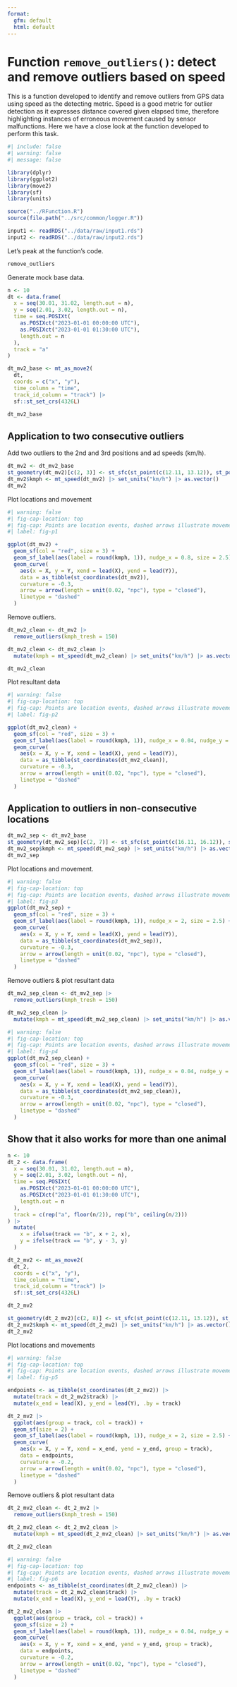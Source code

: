 ```yaml
---
format:
  gfm: default
  html: default
---
```


# Function `remove_outliers()`: detect and remove outliers based on speed

This is a function developed to identify and remove outliers from GPS data using
speed as the detecting metric. Speed is a good metric for outlier detection as
it expresses distance covered given elapsed time, therefore highlighting
instances of erroneous movement caused by sensor malfunctions. Here we have a
close look at the function developed to perform this task.

```r
#| include: false
#| warning: false
#| message: false

library(dplyr)
library(ggplot2)
library(move2)
library(sf)
library(units)

source("../RFunction.R")
source(file.path("../src/common/logger.R"))

input1 <- readRDS("../data/raw/input1.rds")
input2 <- readRDS("../data/raw/input2.rds")

```


Let's peak at the function's code.
```r
remove_outliers
```


Generate mock base data.
```r
n <- 10
dt <- data.frame(
  x = seq(30.01, 31.02, length.out = n), 
  y = seq(2.01, 3.02, length.out = n),
  time = seq.POSIXt(
    as.POSIXct("2023-01-01 00:00:00 UTC"),
    as.POSIXct("2023-01-01 01:30:00 UTC"), 
    length.out = n
  ), 
  track = "a"
)

dt_mv2_base <- mt_as_move2(
  dt,
  coords = c("x", "y"), 
  time_column = "time",
  track_id_column = "track") |> 
  sf::st_set_crs(4326L)

dt_mv2_base
```


## Application to two consecutive outliers

Add two outliers to the 2nd and 3rd positions and ad speeds (km/h).

```r
dt_mv2 <- dt_mv2_base
st_geometry(dt_mv2)[c(2, 3)] <- st_sfc(st_point(c(12.11, 13.12)), st_point(c(12.4, 13.45)))
dt_mv2$kmph <- mt_speed(dt_mv2) |> set_units("km/h") |> as.vector()
dt_mv2
```

Plot locations and movement
```r
#| warning: false
#| fig-cap-location: top
#| fig-cap: Points are location events, dashed arrows illustrate movement paths and labels denote movement speeds (km/h)
#| label: fig-p1

ggplot(dt_mv2) +
  geom_sf(col = "red", size = 3) +
  geom_sf_label(aes(label = round(kmph, 1)), nudge_x = 0.8, size = 2.5) +
  geom_curve(
    aes(x = X, y = Y, xend = lead(X), yend = lead(Y)), 
    data = as_tibble(st_coordinates(dt_mv2)),
    curvature = -0.3,
    arrow = arrow(length = unit(0.02, "npc"), type = "closed"),
    linetype = "dashed"
  )
```

Remove outliers.
```r
dt_mv2_clean <- dt_mv2 |> 
  remove_outliers(kmph_tresh = 150)

dt_mv2_clean <- dt_mv2_clean |> 
  mutate(kmph = mt_speed(dt_mv2_clean) |> set_units("km/h") |> as.vector())

dt_mv2_clean
```

Plot resultant data

```r
#| warning: false
#| fig-cap-location: top
#| fig-cap: Points are location events, dashed arrows illustrate movement paths and labels denote movement speeds (km/h)
#| label: fig-p2

ggplot(dt_mv2_clean) +
  geom_sf(col = "red", size = 3) +
  geom_sf_label(aes(label = round(kmph, 1)), nudge_x = 0.04, nudge_y = -0.04, size = 2.5) +
  geom_curve(
    aes(x = X, y = Y, xend = lead(X), yend = lead(Y)), 
    data = as_tibble(st_coordinates(dt_mv2_clean)),
    curvature = -0.3,
    arrow = arrow(length = unit(0.02, "npc"), type = "closed"),
    linetype = "dashed"
  )
```



## Application to outliers in non-consecutive locations
```r
dt_mv2_sep <- dt_mv2_base
st_geometry(dt_mv2_sep)[c(2, 7)] <- st_sfc(st_point(c(16.11, 16.12)), st_point(c(48.4, 13.45)))
dt_mv2_sep$kmph <- mt_speed(dt_mv2_sep) |> set_units("km/h") |> as.vector()
dt_mv2_sep
```

Plot locations and movement.
```r
#| warning: false
#| fig-cap-location: top
#| fig-cap: Points are location events, dashed arrows illustrate movement paths and labels denote movement speeds (km/h)
#| label: fig-p3
ggplot(dt_mv2_sep) +
  geom_sf(col = "red", size = 3) +
  geom_sf_label(aes(label = round(kmph, 1)), nudge_x = 2, size = 2.5) +
  geom_curve(
    aes(x = X, y = Y, xend = lead(X), yend = lead(Y)), 
    data = as_tibble(st_coordinates(dt_mv2_sep)),
    curvature = -0.3,
    arrow = arrow(length = unit(0.02, "npc"), type = "closed"),
    linetype = "dashed"
  )
```

Remove outliers & plot resultant data
```r
dt_mv2_sep_clean <- dt_mv2_sep |> 
  remove_outliers(kmph_tresh = 150)

dt_mv2_sep_clean |> 
  mutate(kmph = mt_speed(dt_mv2_sep_clean) |> set_units("km/h") |> as.vector())
```


```r
#| warning: false
#| fig-cap-location: top
#| fig-cap: Points are location events, dashed arrows illustrate movement paths and labels denote movement speeds (km/h)
#| label: fig-p4
ggplot(dt_mv2_sep_clean) +
  geom_sf(col = "red", size = 3) +
  geom_sf_label(aes(label = round(kmph, 1)), nudge_x = 0.04, nudge_y = -0.04, size = 2.5) +
  geom_curve(
    aes(x = X, y = Y, xend = lead(X), yend = lead(Y)), 
    data = as_tibble(st_coordinates(dt_mv2_sep_clean)),
    curvature = -0.3,
    arrow = arrow(length = unit(0.02, "npc"), type = "closed"),
    linetype = "dashed"
  )
```


## Show that it also works for more than one animal

```r
n <- 10
dt_2 <- data.frame(
  x = seq(30.01, 31.02, length.out = n), 
  y = seq(2.01, 3.02, length.out = n),
  time = seq.POSIXt(
    as.POSIXct("2023-01-01 00:00:00 UTC"),
    as.POSIXct("2023-01-01 01:30:00 UTC"), 
    length.out = n
  ), 
  track = c(rep("a", floor(n/2)), rep("b", ceiling(n/2)))
) |> 
  mutate(
    x = ifelse(track == "b", x + 2, x),
    y = ifelse(track == "b", y - 3, y)
  )

dt_2_mv2 <- mt_as_move2(
  dt_2,
  coords = c("x", "y"), 
  time_column = "time",
  track_id_column = "track") |> 
  sf::st_set_crs(4326L)

dt_2_mv2
```

```r
st_geometry(dt_2_mv2)[c(2, 8)] <- st_sfc(st_point(c(12.11, 13.12)), st_point(c(20.4, -2)))
dt_2_mv2$kmph <- mt_speed(dt_2_mv2) |> set_units("km/h") |> as.vector()
dt_2_mv2
```

Plot locations and movements
```r
#| warning: false
#| fig-cap-location: top
#| fig-cap: Points are location events, dashed arrows illustrate movement paths and labels denote movement speeds (km/h)
#| label: fig-p5

endpoints <- as_tibble(st_coordinates(dt_2_mv2)) |> 
  mutate(track = dt_2_mv2$track) |> 
  mutate(x_end = lead(X), y_end = lead(Y), .by = track)

dt_2_mv2 |> 
  ggplot(aes(group = track, col = track)) +
  geom_sf(size = 2) +
  geom_sf_label(aes(label = round(kmph, 1)), nudge_x = 2, size = 2.5) +
  geom_curve(
    aes(x = X, y = Y, xend = x_end, yend = y_end, group = track), 
    data = endpoints,
    curvature = -0.2,
    arrow = arrow(length = unit(0.02, "npc"), type = "closed"),
    linetype = "dashed"
  )
```



Remove outliers & plot resultant data
```r
dt_2_mv2_clean <- dt_2_mv2 |> 
  remove_outliers(kmph_tresh = 150)

dt_2_mv2_clean <- dt_2_mv2_clean |> 
  mutate(kmph = mt_speed(dt_2_mv2_clean) |> set_units("km/h") |> as.vector())

dt_2_mv2_clean
```


```r
#| warning: false
#| fig-cap-location: top
#| fig-cap: Points are location events, dashed arrows illustrate movement paths and labels denote movement speeds (km/h)
#| label: fig-p6
endpoints <- as_tibble(st_coordinates(dt_2_mv2_clean)) |> 
  mutate(track = dt_2_mv2_clean$track) |> 
  mutate(x_end = lead(X), y_end = lead(Y), .by = track)

dt_2_mv2_clean |> 
  ggplot(aes(group = track, col = track)) +
  geom_sf(size = 2) +
  geom_sf_label(aes(label = round(kmph, 1)), nudge_x = 0.04, nudge_y = -0.04, size = 2.5) +
  geom_curve(
    aes(x = X, y = Y, xend = x_end, yend = y_end, group = track), 
    data = endpoints,
    curvature = -0.2,
    arrow = arrow(length = unit(0.02, "npc"), type = "closed"),
    linetype = "dashed"
  )
```
